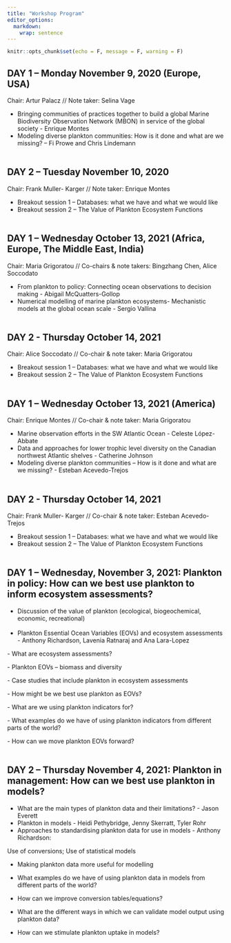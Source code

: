 ```yaml
---
title: "Workshop Program"
editor_options: 
  markdown: 
    wrap: sentence
---
```


```r
knitr::opts_chunk$set(echo = F, message = F, warning = F)
```

<body>

<h2>

## **DAY 1 -- Monday November 9, 2020 (Europe, USA)**

Chair: Artur Palacz // Note taker: Selina Vage

-   Bringing communities of practices together to build a global Marine Biodiversity Observation Network (MBON) in service of the global society - Enrique Montes
-   Modeling diverse plankton communities: How is it done and what are we missing? -- Fi Prowe and Chris Lindemann <br> <br>

## **DAY 2 -- Tuesday November 10, 2020** 

Chair: Frank Muller- Karger // Note taker: Enrique Montes

-   Breakout session 1 -- Databases: what we have and what we would like
-   Breakout session 2 -- The Value of Plankton Ecosystem Functions <br> <br>

## **DAY 1 -- Wednesday October 13, 2021 (Africa, Europe, The Middle East, India)**

Chair: Maria Grigoratou // Co-chairs & note takers: Bingzhang Chen, Alice Soccodato

-   From plankton to policy: Connecting ocean observations to decision making - Abigail McQuatters-Gollop
-   Numerical modelling of marine plankton ecosystems- Mechanistic models at the global ocean scale - Sergio Vallina <br> <br>

## **DAY 2 - Thursday October 14, 2021**

Chair: Alice Soccodato // Co-chair & note taker: Maria Grigoratou

-   Breakout session 1 -- Databases: what we have and what we would like
-   Breakout session 2 -- The Value of Plankton Ecosystem Functions <br> <br>

## **DAY 1 -- Wednesday October 13, 2021 (America)**

Chair: Enrique Montes // Co-chair & note taker: Maria Grigoratou

-   Marine observation efforts in the SW Atlantic Ocean - Celeste López-Abbate
-   Data and approaches for lower trophic level diversity on the Canadian northwest Atlantic shelves - Catherine Johnson
-   Modeling diverse plankton communities -- How is it done and what are we missing? - Esteban Acevedo-Trejos <br> <br>

## **DAY 2 - Thursday October 14, 2021**

Chair: Frank Muller- Karger // Co-chair & note taker: Esteban Acevedo- Trejos

-   Breakout session 1 -- Databases: what we have and what we would like
-   Breakout session 2 -- The Value of Plankton Ecosystem Functions <br> <br>

## **DAY 1 -- Wednesday, November 3, 2021: Plankton in policy: How can we best use plankton to inform ecosystem assessments?**

-   Discussion of the value of plankton (ecological, biogeochemical, economic, recreational) <br> <br>
-   Plankton Essential Ocean Variables (EOVs) and ecosystem assessments - Anthony Richardson, Lavenia Ratnaraj and Ana Lara-Lopez

\- What are ecosystem assessments?

\- Plankton EOVs -- biomass and diversity

\- Case studies that include plankton in ecosystem assessments

\- How might be we best use plankton as EOVs?

\- What are we using plankton indicators for?

\- What examples do we have of using plankton indicators from different parts of the world?

\- How can we move plankton EOVs forward?
<br> <br>

## **DAY 2 -- Thursday November 4, 2021: Plankton in management: How can we best use plankton in models?**

-   What are the main types of plankton data and their limitations? - Jason Everett
-   Plankton in models - Heidi Pethybridge, Jenny Skerratt, Tyler Rohr
-   Approaches to standardising plankton data for use in models - Anthony Richardson:

Use of conversions; Use of statistical models

-   Making plankton data more useful for modelling

-   What examples do we have of using plankton data in models from different parts of the world?

-   How can we improve conversion tables/equations?

-   What are the different ways in which we can validate model output using plankton data?

-   How can we stimulate plankton uptake in models?

<h2>

</body>

<br>
